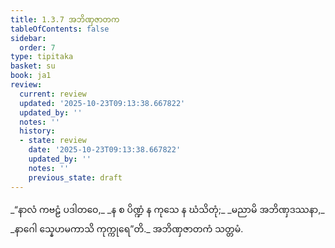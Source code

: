 ```yaml
---
title: 1.3.7 အဘိဏှဇာတက
tableOfContents: false
sidebar:
  order: 7
type: tipitaka
basket: su
book: ja1
review:
  current: review
  updated: '2025-10-23T09:13:38.667822'
  updated_by: ''
  notes: ''
  history:
  - state: review
    date: '2025-10-23T09:13:38.667822'
    updated_by: ''
    notes: ''
    previous_state: draft
---
```



<ReviewStatus review={frontmatter.review} showDetails={true} />

<HypothesisAnnotation frontmatter={frontmatter} />

<DynamicBreadcrumb />

<Division number="27" book="ja1" e="ch" v="22" p="7">

<Paragraph number="58" type="verses" book="ja1">
_“နာလံ ကဗဠံ ပဒါတဝေ,_  
_န စ ပိဏ္ဍံ န ကုသေ န ဃံသိတုံ;_  
_မညာမိ အဘိဏှဒဿနာ,_  
_နာဂေါ သ္နေဟမကာသိ ကုက္ကုရေ”တိ._  


</Paragraph>
</Division>

<Paragraph number="59" type="center" book="ja1">
အဘိဏှဇာတကံ သတ္တမံ.
</Paragraph>